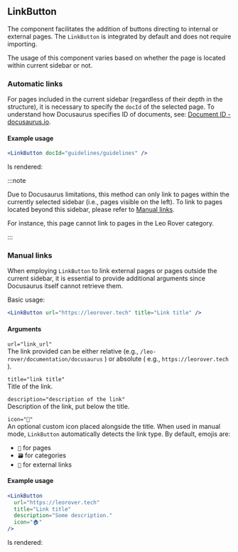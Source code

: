 ## LinkButton

The component facilitates the addition of buttons directing to internal or
external pages. The `LinkButton` is integrated by default and does not require
importing.

The usage of this component varies based on whether the page is located within
current sidebar or not.

### Automatic links

For pages included in the current sidebar (regardless of their depth in the
structure), it is necessary to specify the `docId` of the selected page. To
understand how Docusaurus specifies ID of documents, see:
[Document ID - docusaurus.io](https://docusaurus.io/docs/create-doc#document-id).

#### Example usage

```jsx
<LinkButton docId="guidelines/guidelines" />
```

Is rendered:

<LinkButton docId="guidelines/guidelines" />

:::note

Due to Docusaurus limitations, this method can only link to pages within the
currently selected sidebar (i.e., pages visible on the left). To link to pages
located beyond this sidebar, please refer to [Manual links](#manual-links).

For instance, this page cannot link to pages in the Leo Rover category.

:::

### Manual links

When employing `LinkButton` to link external pages or pages outside the current
sidebar, it is essential to provide additional arguments since Docusaurus itself
cannot retrieve them.

Basic usage:

```jsx
<LinkButton url="https://leorover.tech" title="Link title" />
```

#### Arguments

`url="link_url"` \
The link provided can be either relative (e.g.,
`/leo-rover/documentation/docusaurus` ) or absolute ( e.g.,
`https://leorover.tech` ).

`title="link title"` \
Title of the link.

`description="description of the link"` \
Description of the link, put below the title.

`icon="🤖"` \
An optional custom icon placed alongside the title. When used in manual mode,
`LinkButton` automatically detects the link type. By default, emojis are:

- `📄` for pages
- `🗃️` for categories
- `🔗` for external links

#### Example usage

```jsx
<LinkButton
  url="https://leorover.tech"
  title="Link title"
  description="Some description."
  icon="🏠"
/>
```

Is rendered:

<LinkButton
  url="https://leorover.tech"
  title="Link title"
  description="Some description."
  icon="🏠"
/>
